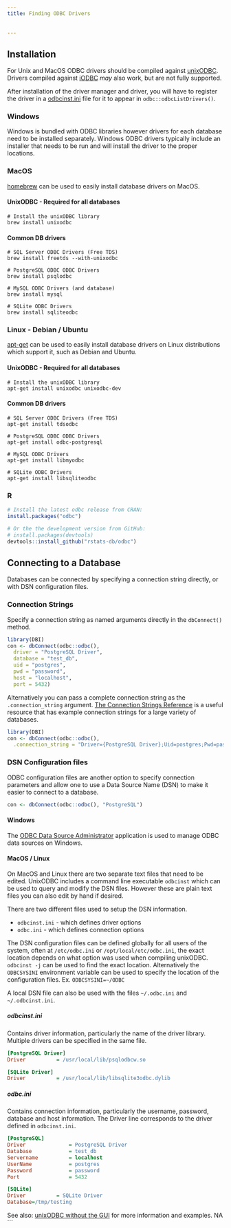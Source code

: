 ```yaml
---
title: Finding ODBC Drivers
  
    
---
```



## Installation
For Unix and MacOS ODBC drivers should be compiled against
[unixODBC](http://www.unixodbc.org/). Drivers compiled against [iODBC](http://www.iodbc.org/) _may_ also
work, but are not fully supported.

After installation of the driver manager and driver, you will have to
register the driver in a [odbcinst.ini](#dsn-configuration-files) file for it
to appear in `odbc::odbcListDrivers()`.

### Windows
Windows is bundled with ODBC libraries however drivers for each database
need to be installed separately. Windows ODBC drivers typically include an
installer that needs to be run and will install the driver to the proper
locations.

### MacOS
[homebrew](http://brew.sh/) can be used to easily install database drivers on MacOS.

#### UnixODBC - Required for all databases
```shell
# Install the unixODBC library
brew install unixodbc
```

#### Common DB drivers
```shell
# SQL Server ODBC Drivers (Free TDS)
brew install freetds --with-unixodbc

# PostgreSQL ODBC ODBC Drivers
brew install psqlodbc

# MySQL ODBC Drivers (and database)
brew install mysql

# SQLite ODBC Drivers
brew install sqliteodbc
```

### Linux - Debian / Ubuntu
[apt-get](https://wiki.debian.org/Apt) can be used to easily install database
drivers on Linux distributions which support it, such as Debian and Ubuntu.

#### UnixODBC - Required for all databases
```shell
# Install the unixODBC library
apt-get install unixodbc unixodbc-dev
```

#### Common DB drivers
```shell
# SQL Server ODBC Drivers (Free TDS)
apt-get install tdsodbc

# PostgreSQL ODBC ODBC Drivers
apt-get install odbc-postgresql

# MySQL ODBC Drivers
apt-get install libmyodbc

# SQLite ODBC Drivers
apt-get install libsqliteodbc
```

### R
```R
# Install the latest odbc release from CRAN:
install.packages("odbc")

# Or the the development version from GitHub:
# install.packages(devtools)
devtools::install_github("rstats-db/odbc")
```

## Connecting to a Database
Databases can be connected by specifying a connection string directly, or with
DSN configuration files.

### Connection Strings

Specify a connection string as named arguments directly in the `dbConnect()` method.
```r
library(DBI)
con <- dbConnect(odbc::odbc(),
  driver = "PostgreSQL Driver",
  database = "test_db",
  uid = "postgres",
  pwd = "password",
  host = "localhost",
  port = 5432)
```

Alternatively you can pass a complete connection string as the
`.connection_string` argument. [The Connection Strings
Reference](https://www.connectionstrings.com) is a useful resource that has
example connection strings for a large variety of databases.
```r
library(DBI)
con <- dbConnect(odbc::odbc(),
  .connection_string = "Driver={PostgreSQL Driver};Uid=postgres;Pwd=password;Host=localhost;Port=5432;Database=test_db;")
```

### DSN Configuration files

ODBC configuration files are another option to specify connection parameters
and allow one to use a Data Source Name (DSN) to make it easier to connect to a database.

```r
con <- dbConnect(odbc::odbc(), "PostgreSQL")
```

#### Windows
The [ODBC Data Source
Administrator](https://msdn.microsoft.com/en-us/library/ms714024(v=vs.85).aspx)
application is used to manage ODBC data sources on Windows.

#### MacOS / Linux
On MacOS and Linux there are two separate text files that need to be edited.
UnixODBC includes a command line executable `odbcinst` which can be used to
query and modify the DSN files. However these are plain text files you
can also edit by hand if desired.

There are two different files used to setup the DSN information.

- `odbcinst.ini` - which defines driver options
- `odbc.ini` - which defines connection options

The DSN configuration files can be defined globally for all users of the
system, often at
`/etc/odbc.ini` or `/opt/local/etc/odbc.ini`, the exact location depends on
what option was used when compiling unixODBC. `odbcinst -j` can be used to find
the exact location. Alternatively the `ODBCSYSINI` environment variable can be
used to specify the location of the configuration files. Ex. `ODBCSYSINI=~/ODBC`

A local DSN file can also be used with the files `~/.odbc.ini` and `~/.odbcinst.ini`.

##### odbcinst.ini
Contains driver information, particularly the name of the driver library.
Multiple drivers can be specified in the same file.
```ini
[PostgreSQL Driver]
Driver          = /usr/local/lib/psqlodbcw.so

[SQLite Driver]
Driver          = /usr/local/lib/libsqlite3odbc.dylib
```

##### odbc.ini
Contains connection information, particularly the username, password, database
and host information. The Driver line corresponds to the driver defined in
`odbcinst.ini`.
```ini
[PostgreSQL]
Driver              = PostgreSQL Driver
Database            = test_db
Servername          = localhost
UserName            = postgres
Password            = password
Port                = 5432

[SQLite]
Driver          = SQLite Driver
Database=/tmp/testing
```

See also: [unixODBC without the GUI](http://www.unixodbc.org/odbcinst.html) for more information and examples.
NA
```
